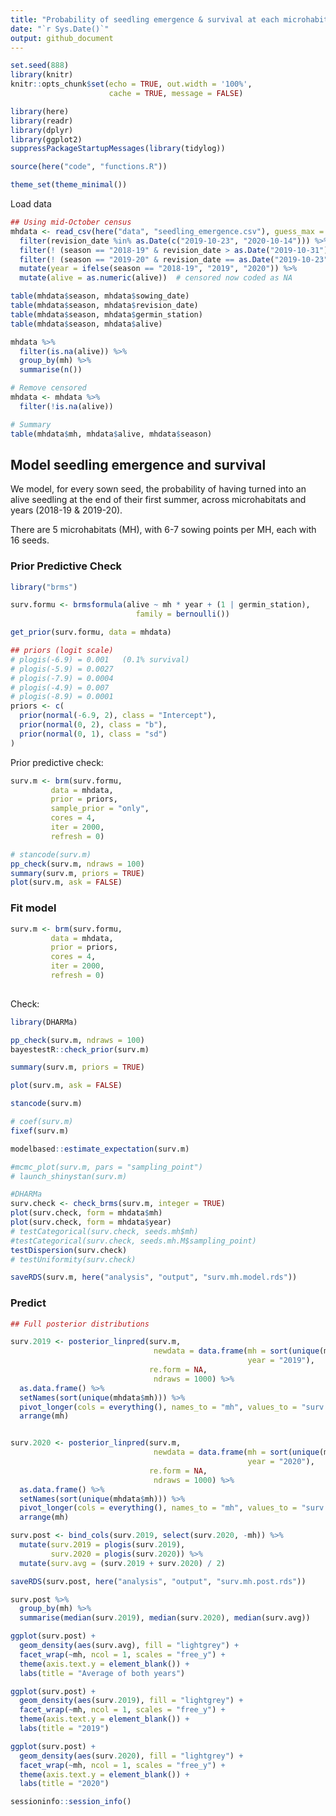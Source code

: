 ```yaml
---
title: "Probability of seedling emergence & survival at each microhabitat"
date: "`r Sys.Date()`"
output: github_document
---
```



```r
set.seed(888)
library(knitr)
knitr::opts_chunk$set(echo = TRUE, out.width = '100%', 
                      cache = TRUE, message = FALSE)
```

```r
library(here)
library(readr)
library(dplyr)
library(ggplot2)
suppressPackageStartupMessages(library(tidylog))

source(here("code", "functions.R"))

theme_set(theme_minimal())
```


Load data

```r

## Using mid-October census
mhdata <- read_csv(here("data", "seedling_emergence.csv"), guess_max = 10000) %>% 
  filter(revision_date %in% as.Date(c("2019-10-23", "2020-10-14"))) %>% 
  filter(! (season == "2018-19" & revision_date > as.Date("2019-10-31"))) %>%  # consider only first summer census (ie. remove 2nd summer) 
  filter(! (season == "2019-20" & revision_date == as.Date("2019-10-23"))) %>% 
  mutate(year = ifelse(season == "2018-19", "2019", "2020")) %>% 
  mutate(alive = as.numeric(alive))  # censored now coded as NA

table(mhdata$season, mhdata$sowing_date)
table(mhdata$season, mhdata$revision_date)
table(mhdata$season, mhdata$germin_station)
table(mhdata$season, mhdata$alive)

mhdata %>% 
  filter(is.na(alive)) %>%
  group_by(mh) %>% 
  summarise(n())

# Remove censored 
mhdata <- mhdata %>% 
  filter(!is.na(alive))

# Summary
table(mhdata$mh, mhdata$alive, mhdata$season)

```




## Model seedling emergence and survival

We model, for every sown seed, the probability of having turned into an alive seedling at the end of their first summer, across microhabitats and years (2018-19 & 2019-20).

There are 5 microhabitats (MH), with 6-7 sowing points per MH, each with 16 seeds.


### Prior Predictive Check


```r
library("brms")

surv.formu <- brmsformula(alive ~ mh * year + (1 | germin_station), 
                            family = bernoulli())

get_prior(surv.formu, data = mhdata)

## priors (logit scale)
# plogis(-6.9) = 0.001   (0.1% survival)
# plogis(-5.9) = 0.0027
# plogis(-7.9) = 0.0004
# plogis(-4.9) = 0.007
# plogis(-8.9) = 0.0001
priors <- c(
  prior(normal(-6.9, 2), class = "Intercept"), 
  prior(normal(0, 2), class = "b"),
  prior(normal(0, 1), class = "sd")
)

```


Prior predictive check:

```r
surv.m <- brm(surv.formu,
         data = mhdata,
         prior = priors,
         sample_prior = "only",
         cores = 4,
         iter = 2000,
         refresh = 0)

# stancode(surv.m)
pp_check(surv.m, ndraws = 100) 
summary(surv.m, priors = TRUE)
plot(surv.m, ask = FALSE)
```



### Fit model


```r
surv.m <- brm(surv.formu,
         data = mhdata, 
         prior = priors,
         cores = 4,
         iter = 2000,
         refresh = 0)
         
```


Check: 

```r
library(DHARMa)

pp_check(surv.m, ndraws = 100)
bayestestR::check_prior(surv.m)

summary(surv.m, priors = TRUE)

plot(surv.m, ask = FALSE)

stancode(surv.m)

# coef(surv.m)
fixef(surv.m)

modelbased::estimate_expectation(surv.m)

#mcmc_plot(surv.m, pars = "sampling_point")
# launch_shinystan(surv.m)

#DHARMa
surv.check <- check_brms(surv.m, integer = TRUE)
plot(surv.check, form = mhdata$mh)
plot(surv.check, form = mhdata$year)
# testCategorical(surv.check, seeds.mh$mh)
#testCategorical(surv.check, seeds.mh.M$sampling_point)
testDispersion(surv.check)
# testUniformity(surv.check)

saveRDS(surv.m, here("analysis", "output", "surv.mh.model.rds"))

```



### Predict

```r

## Full posterior distributions

surv.2019 <- posterior_linpred(surv.m, 
                                newdata = data.frame(mh = sort(unique(mhdata$mh)),
                                                     year = "2019"),
                               re.form = NA,
                                ndraws = 1000) %>% 
  as.data.frame() %>%
  setNames(sort(unique(mhdata$mh))) %>% 
  pivot_longer(cols = everything(), names_to = "mh", values_to = "surv.2019") %>% 
  arrange(mh)


surv.2020 <- posterior_linpred(surv.m, 
                                newdata = data.frame(mh = sort(unique(mhdata$mh)),
                                                     year = "2020"),
                               re.form = NA,
                                ndraws = 1000) %>% 
  as.data.frame() %>%
  setNames(sort(unique(mhdata$mh))) %>% 
  pivot_longer(cols = everything(), names_to = "mh", values_to = "surv.2020") %>% 
  arrange(mh)

surv.post <- bind_cols(surv.2019, select(surv.2020, -mh)) %>% 
  mutate(surv.2019 = plogis(surv.2019),
         surv.2020 = plogis(surv.2020)) %>% 
  mutate(surv.avg = (surv.2019 + surv.2020) / 2)

saveRDS(surv.post, here("analysis", "output", "surv.mh.post.rds"))

```


```r
surv.post %>% 
  group_by(mh) %>% 
  summarise(median(surv.2019), median(surv.2020), median(surv.avg))

ggplot(surv.post) +
  geom_density(aes(surv.avg), fill = "lightgrey") +
  facet_wrap(~mh, ncol = 1, scales = "free_y") +
  theme(axis.text.y = element_blank()) +
  labs(title = "Average of both years")

ggplot(surv.post) +
  geom_density(aes(surv.2019), fill = "lightgrey") +
  facet_wrap(~mh, ncol = 1, scales = "free_y") +
  theme(axis.text.y = element_blank()) +
  labs(title = "2019")

ggplot(surv.post) +
  geom_density(aes(surv.2020), fill = "lightgrey") +
  facet_wrap(~mh, ncol = 1, scales = "free_y") +
  theme(axis.text.y = element_blank()) +
  labs(title = "2020")
```


```r
sessioninfo::session_info()
```

